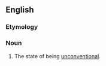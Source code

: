 ==English==

===Etymology===
{{prefix|en|un|conventionality}}

===Noun===
{{en-noun|~}}

# The state of being [[unconventional]].